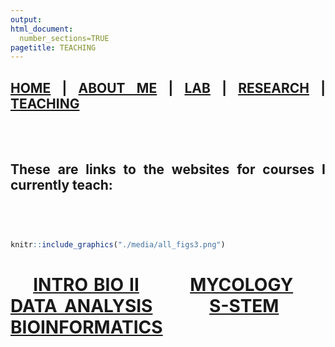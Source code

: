 ```yaml
---
output: 
html_document:
  number_sections=TRUE
pagetitle: TEACHING
---
```



<style type="text/css">
.main-container {
  max-width: 1800px;
  margin-left: auto;
  margin-right: auto;
}
body {
text-align: justify
}

</style>



## [HOME](http://gzahn.github.io/) | [ABOUT ME](http://gzahn.github.io/about-me/) | [LAB](http://gzahn.github.io/lab/) | [RESEARCH](http://gzahn.github.io/pubs-and-pres/) | [TEACHING](http://gzahn.github.io/coursemap/)

<br/><br/>

## These are links to the websites for courses I currently teach:

<br/><br/>




<div style= "float:center;position: relative;top:10px">
```r
knitr::include_graphics("./media/all_figs3.png")
```


# &nbsp;&nbsp;&nbsp;&nbsp;[INTRO BIO II](http://gzahn.github.io/BIOL1620/) &nbsp;&nbsp;&nbsp;&nbsp;&nbsp;&nbsp;&nbsp; [MYCOLOGY](https://gzahn.github.io/mycology) &nbsp;&nbsp;&nbsp;&nbsp;&nbsp; [DATA ANALYSIS](http://gzahn.github.io/data-course/) &nbsp;&nbsp;&nbsp;&nbsp;&nbsp;&nbsp; [S-STEM](http://gzahn.github.io/SSTEM/) &nbsp;&nbsp;&nbsp;&nbsp;&nbsp;&nbsp; [BIOINFORMATICS](http://gzahn.github.io/binf-data-skills)



</div>
